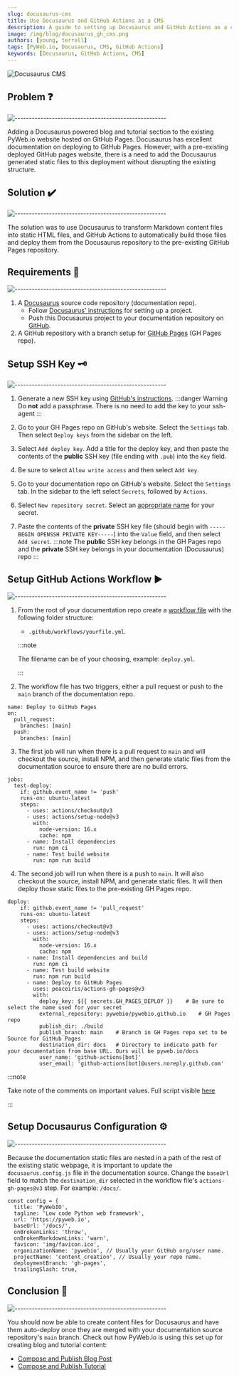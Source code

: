 ```yaml
---
slug: docusaurus-cms
title: Use Docusaurus and GitHub Actions as a CMS
description: A guide to setting up Docusaurus and GitHub Actions as a content management system to an existing GitHub Pages website
image: /img/blog/docusaurus_gh_cms.png
authors: [young, terrell]
tags: [PyWeb.io, Docusaurus, CMS, GitHub Actions]
keywords: [Docusaurus, GitHub Actions, CMS]
---
```


![Docusaurus CMS](./docusaurus_gh_cms.png)


## Problem ❓
![-----------------------------------------------------](https://raw.githubusercontent.com/andreasbm/readme/master/assets/lines/cloudy.png)

Adding a Docusaurus powered blog and tutorial section to the existing PyWeb.io website hosted on GitHub Pages. Docusaurus has excellent documentation on deploying to GitHub Pages. However, with a pre-existing deployed GitHub pages website, there is a need to add the Docusaurus generated static files to this deployment without disrupting the existing structure.

## Solution ✔️
![-----------------------------------------------------](https://raw.githubusercontent.com/andreasbm/readme/master/assets/lines/cloudy.png)

The solution was to use Docusaurus to transform Markdown content files into static HTML files, and GitHub Actions to automatically build those files and deploy them from the Docusaurus repository to the pre-existing GitHub Pages repository.

<!--truncate-->

## Requirements 📝
![-----------------------------------------------------](https://raw.githubusercontent.com/andreasbm/readme/master/assets/lines/cloudy.png)

1. A [Docusaurus](https://docusaurus.io/) source code repository (documentation repo).
    * Follow [Docusaurus' instructions](https://docusaurus.io/docs) for setting up a project.
    * Push this Docusaurus project to your documentation repository on [GitHub](https://github.com/).
2. A GitHub repository with a branch setup for [GitHub Pages](https://pages.github.com/) (GH Pages repo).

## Setup SSH Key 🗝️
![-----------------------------------------------------](https://raw.githubusercontent.com/andreasbm/readme/master/assets/lines/cloudy.png)

1. Generate a new SSH key using [GitHub's instructions](https://docs.github.com/en/authentication/connecting-to-github-with-ssh/generating-a-new-ssh-key-and-adding-it-to-the-ssh-agent). 
:::danger Warning
Do **not** add a passphrase. There is no need to add the key to your ssh-agent
:::

2. Go to your GH Pages repo on GitHub's website. Select the `Settings` tab. Then select `Deploy keys` from the sidebar on the left. 
3. Select `Add deploy key`. Add a title for the deploy key, and then paste the contents of the **public** SSH key (file ending with `.pub`) into the `Key` field. 
4. Be sure to select `Allow write access` and then select `Add key`.
5. Go to your documentation repo on GitHub's website. Select the `Settings` tab. In the sidebar to the left select `Secrets`, followed by `Actions`.
6. Select `New repository secret`. Select an [appropriate name](https://docs.github.com/en/actions/security-guides/encrypted-secrets#naming-your-secrets) for your secret. 
7. Paste the contents of the **private**  SSH key file (should begin with `-----BEGIN OPENSSH PRIVATE KEY-----`) into the `Value` field, and then select `Add secret`.
:::note
The **public** SSH key belongs in the GH Pages repo and the **private** SSH key belongs in your documentation (Docusaurus) repo
:::

## Setup GitHub Actions Workflow ▶️
![-----------------------------------------------------](https://raw.githubusercontent.com/andreasbm/readme/master/assets/lines/cloudy.png)

1. From the root of your documentation repo create a [workflow file](https://docs.github.com/en/actions/using-workflows#creating-a-workflow-file) with the following folder structure:
    * `.github/workflows/yourfile.yml`.

    :::note

    The filename can be of your choosing, example: `deploy.yml`.

    :::

2. The workflow file has two triggers, either a pull request or push to the `main` branch of the documentation repo.

```
name: Deploy to GitHub Pages
on:
  pull_request:
    branches: [main]
  push:
    branches: [main]
```

3. The first job will run when there is a pull request to `main` and will checkout the source, install NPM, and then generate static files from the documentation source to ensure there are no build errors.

```
jobs:
  test-deploy:
    if: github.event_name != 'push'
    runs-on: ubuntu-latest
    steps:
      - uses: actions/checkout@v3
      - uses: actions/setup-node@v3
        with:
          node-version: 16.x
          cache: npm
      - name: Install dependencies
        run: npm ci
      - name: Test build website
        run: npm run build
```

4. The second job will run when there is a push to `main`. It will also checkout the source, install NPM, and generate static files. It will then deploy those static files to the pre-existing GH Pages repo.

```
deploy:
    if: github.event_name != 'pull_request'
    runs-on: ubuntu-latest
    steps:
      - uses: actions/checkout@v3
      - uses: actions/setup-node@v3
        with:
          node-version: 16.x
          cache: npm
      - name: Install dependencies and build
        run: npm ci
      - name: Test build website
        run: npm run build
      - name: Deploy to GitHub Pages
        uses: peaceiris/actions-gh-pages@v3
        with:
          deploy_key: ${{ secrets.GH_PAGES_DEPLOY }}    # Be sure to select the name used for your secret
          external_repository: pywebio/pywebio.github.io    # GH Pages repo
          publish_dir: ./build
          publish_branch: main    # Branch in GH Pages repo set to be Source for GitHub Pages
          destination_dir: docs   # Directory to indicate path for your documentation from base URL. Ours will be pyweb.io/docs
          user_name: 'github-actions[bot]'
          user_email: 'github-actions[bot]@users.noreply.github.com'
```

:::note

Take note of the comments on important values. Full script visible [here](https://gist.github.com/Corgibyte/9da8da9cf61b788c57a5ab23a92245cb)

:::

## Setup Docusaurus Configuration ⚙️
![-----------------------------------------------------](https://raw.githubusercontent.com/andreasbm/readme/master/assets/lines/cloudy.png)

Because the documentation static files are nested in a path of the rest of the existing static webpage, it is important to update the `docusaurus.config.js` file in the documentation source. Change the `baseUrl` field to match the `destination_dir` selected in the workflow file's `actions-gh-pages@v3` step. For example: `/docs/`.

```
const config = {
  title: 'PyWebIO',
  tagline: 'Low code Python web framework',
  url: 'https://pyweb.io',
  baseUrl: '/docs/',
  onBrokenLinks: 'throw',
  onBrokenMarkdownLinks: 'warn',
  favicon: 'img/favicon.ico',
  organizationName: 'pywebio', // Usually your GitHub org/user name.
  projectName: 'content_creation', // Usually your repo name.
  deploymentBranch: 'gh-pages',
  trailingSlash: true,
```

## Conclusion 👋
![-----------------------------------------------------](https://raw.githubusercontent.com/andreasbm/readme/master/assets/lines/cloudy.png)

You should now be able to create content files for Docusaurus and have them auto-deploy once they are merged with your documentation source repository's `main` branch.
Check out how PyWeb.io is using this set up for creating blog and tutorial content:
* [Compose and Publish Blog Post](/tutorial-contribute/blog-post)
* [Compose and Publish Tutorial](/tutorial-contribute/tutorial)
